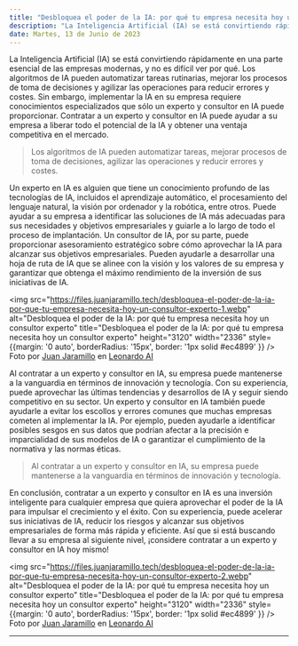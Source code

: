 ```yaml
---
title: "Desbloquea el poder de la IA: por qué tu empresa necesita hoy un consultor experto"
description: "La Inteligencia Artificial (IA) se está convirtiendo rápidamente en una parte esencial de las empresas modernas. Sin embargo, su implementación requiere conocimientos especializados que sólo un experto y consultor en IA puede proporcionar."
date: Martes, 13 de Junio de 2023
---
```


La Inteligencia Artificial (IA) se está convirtiendo rápidamente en una parte esencial de las empresas modernas, y no es difícil ver por qué. Los algoritmos de IA pueden automatizar tareas rutinarias, mejorar los procesos de toma de decisiones y agilizar las operaciones para reducir errores y costes. Sin embargo, implementar la IA en su empresa requiere conocimientos especializados que sólo un experto y consultor en IA puede proporcionar. Contratar a un experto y consultor en IA puede ayudar a su empresa a liberar todo el potencial de la IA y obtener una ventaja competitiva en el mercado.

> Los algoritmos de IA pueden automatizar tareas, mejorar procesos de toma de decisiones, agilizar las operaciones y reducir errores y costes.

Un experto en IA es alguien que tiene un conocimiento profundo de las tecnologías de IA, incluidos el aprendizaje automático, el procesamiento del lenguaje natural, la visión por ordenador y la robótica, entre otros. Puede ayudar a su empresa a identificar las soluciones de IA más adecuadas para sus necesidades y objetivos empresariales y guiarle a lo largo de todo el proceso de implantación. Un consultor de IA, por su parte, puede proporcionar asesoramiento estratégico sobre cómo aprovechar la IA para alcanzar sus objetivos empresariales. Pueden ayudarle a desarrollar una hoja de ruta de IA que se alinee con la visión y los valores de su empresa y garantizar que obtenga el máximo rendimiento de la inversión de sus iniciativas de IA.

<img src="https://files.juanjaramillo.tech/desbloquea-el-poder-de-la-ia-por-que-tu-empresa-necesita-hoy-un-consultor-experto-1.webp" alt="Desbloquea el poder de la IA: por qué tu empresa necesita hoy un consultor experto" title="Desbloquea el poder de la IA: por qué tu empresa necesita hoy un consultor experto" height="3120" width="2336" style={{margin: '0 auto', borderRadius: '15px', border: '1px solid #ec4899' }} />
Foto por [Juan Jaramillo](https://linkedin.com/in/juan-jaramillo-ai/) en [Leonardo AI](https://www.leonardo.ai/)

Al contratar a un experto y consultor en IA, su empresa puede mantenerse a la vanguardia en términos de innovación y tecnología. Con su experiencia, puede aprovechar las últimas tendencias y desarrollos de IA y seguir siendo competitivo en su sector. Un experto y consultor en IA también puede ayudarle a evitar los escollos y errores comunes que muchas empresas cometen al implementar la IA. Por ejemplo, pueden ayudarle a identificar posibles sesgos en sus datos que podrían afectar a la precisión e imparcialidad de sus modelos de IA o garantizar el cumplimiento de la normativa y las normas éticas.

> Al contratar a un experto y consultor en IA, su empresa puede mantenerse a la vanguardia en términos de innovación y tecnología.

En conclusión, contratar a un experto y consultor en IA es una inversión inteligente para cualquier empresa que quiera aprovechar el poder de la IA para impulsar el crecimiento y el éxito. Con su experiencia, puede acelerar sus iniciativas de IA, reducir los riesgos y alcanzar sus objetivos empresariales de forma más rápida y eficiente. Así que si está buscando llevar a su empresa al siguiente nivel, ¡considere contratar a un experto y consultor en IA hoy mismo!

<img src="https://files.juanjaramillo.tech/desbloquea-el-poder-de-la-ia-por-que-tu-empresa-necesita-hoy-un-consultor-experto-2.webp" alt="Desbloquea el poder de la IA: por qué tu empresa necesita hoy un consultor experto" title="Desbloquea el poder de la IA: por qué tu empresa necesita hoy un consultor experto" height="3120" width="2336" style={{margin: '0 auto', borderRadius: '15px', border: '1px solid #ec4899' }} />
Foto por [Juan Jaramillo](https://linkedin.com/in/juan-jaramillo-ai/) en [Leonardo AI](https://www.leonardo.ai/)

---